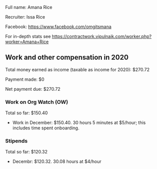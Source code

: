 Full name: Amana Rice

Recruiter: Issa Rice

Facebook: https://www.facebook.com/omgitsmana

For in-depth stats see https://contractwork.vipulnaik.com/worker.php?worker=Amana+Rice

== Work and other compensation in 2020 ==

Total money earned as income (taxable as income for 2020): $270.72

Payment made: $0

Net payment due: $270.72

=== Work on Org Watch (OW) ===

Total so far: $150.40

* Work in December: $150.40. 30 hours 5 minutes at $5/hour; this includes time spent onboarding.

=== Stipends ===

Total so far: $120.32

* Decembr: $120.32. 30.08 hours at $4/hour